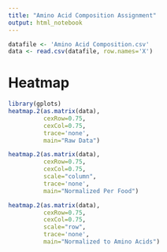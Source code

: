 ```yaml
---
title: "Amino Acid Composition Assignment"
output: html_notebook
---
```


```r
datafile <- 'Amino Acid Composition.csv'
data <- read.csv(datafile, row.names='X')
```

# Heatmap

```r
library(gplots)
heatmap.2(as.matrix(data), 
          cexRow=0.75,
          cexCol=0.75,
          trace='none',
          main="Raw Data")

heatmap.2(as.matrix(data), 
          cexRow=0.75,
          cexCol=0.75,
          scale="column",
          trace='none',
          main="Normalized Per Food")

heatmap.2(as.matrix(data), 
          cexRow=0.75,
          cexCol=0.75,
          scale="row",
          trace='none',
          main="Normalized to Amino Acids")

```